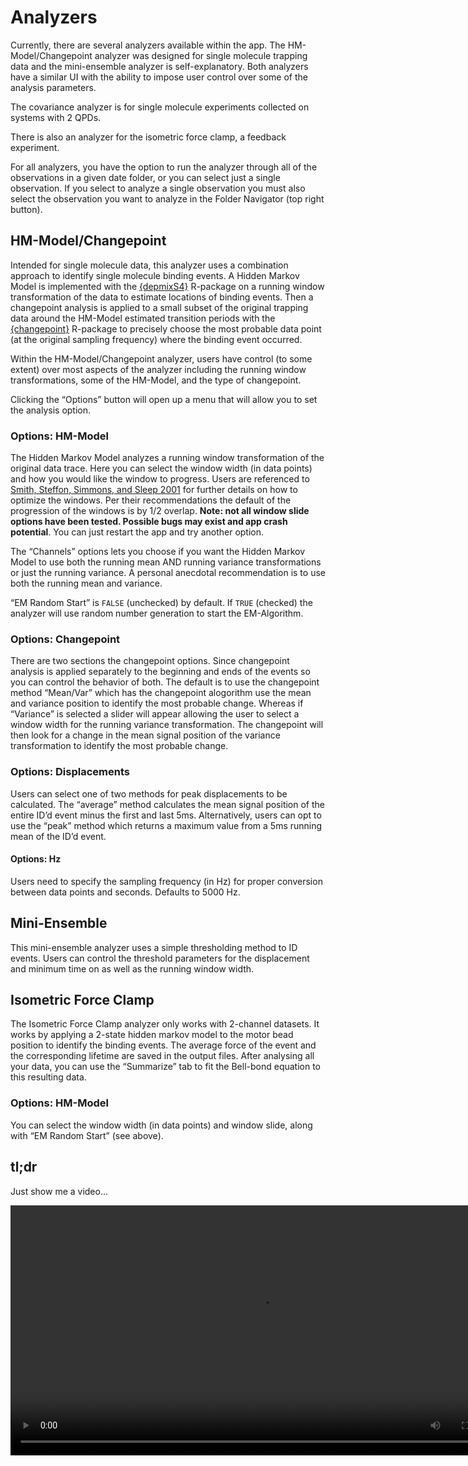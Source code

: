 # Analyzers

Currently, there are several analyzers available within the app. The HM-Model/Changepoint analyzer was designed for single molecule trapping data and the mini-ensemble analyzer is self-explanatory. Both analyzers have a similar UI with the ability to impose user control over some of the analysis parameters. 

The covariance analyzer is for single molecule experiments collected on systems with 2 QPDs.

There is also an analyzer for the isometric force clamp, a feedback experiment.

For all analyzers, you have the option to run the analyzer through all of the observations in a given date folder, or you can select just a single observation. If you select to analyze a single observation you must also select the observation you want to analyze in the Folder Navigator (top right button). 

## HM-Model/Changepoint

Intended for single molecule data, this analyzer uses a combination approach to identify single molecule binding events. A Hidden Markov Model is implemented with the [{depmixS4}](https://cran.r-project.org/web/packages/depmixS4/vignettes/depmixS4.pdf) R-package on a running window transformation of the data to estimate locations of binding events. Then a changepoint analysis is applied to a small subset of the original trapping data around the HM-Model estimated transition periods with the [{changepoint}](https://www.jstatsoft.org/article/view/v058i03) R-package to precisely choose the most probable data point (at the original sampling frequency) where the binding event occurred.

Within the HM-Model/Changepoint analyzer, users have control (to some extent) over most aspects of the analyzer including the running window transformations, some of the HM-Model, and the type of changepoint. 

Clicking the "Options" button will open up a menu that will allow you to set the analysis option. 

### Options: HM-Model

The Hidden Markov Model analyzes a running window transformation of the original data trace. Here you can select the window width (in data points) and how you would like the window to progress. Users are referenced to [Smith, Steffon, Simmons, and Sleep 2001](https://www.ncbi.nlm.nih.gov/pmc/articles/PMC1301746/pdf/11606292.pdf) for further details on how to optimize the windows. Per their recommendations the default of the progression of the windows is by 1/2 overlap. **Note: not all window slide options have been tested. Possible bugs may exist and app crash potential**. You can just restart the app and try another option. 

The "Channels" options lets you choose if you want the Hidden Markov Model to use both the running mean AND running variance transformations or just the running variance. A personal anecdotal recommendation is to use both the running mean and variance. 

"EM Random Start" is `FALSE` (unchecked) by default. If `TRUE` (checked) the analyzer will use random number generation to start the EM-Algorithm. 

### Options: Changepoint

There are two sections the changepoint options. Since changepoint analysis is applied separately to the beginning and ends of the events so you can control the behavior of both. The default is to use the changepoint method "Mean/Var" which has the changepoint alogorithm use the mean and variance position to identify the most probable change. Whereas if "Variance" is selected a slider will appear allowing the user to select a window width for the running variance transformation. The changepoint will then look for a change in the mean signal position of the variance transformation to identify the most probable change. 

### Options: Displacements

Users can select one of two methods for peak displacements to be calculated. The "average" method calculates the mean signal position of the entire ID'd event minus the first and last 5ms. Alternatively, users can opt to use the "peak" method which returns a maximum value from a 5ms running mean of the ID'd event. 

#### Options: Hz

Users need to specify the sampling frequency (in Hz) for proper conversion between data points and seconds. Defaults to 5000 Hz.


## Mini-Ensemble

This mini-ensemble analyzer uses a simple thresholding method to ID events. Users can control the threshold parameters for the displacement and minimum time on as well as the running window width. 


## Isometric Force Clamp

The Isometric Force Clamp analyzer only works with 2-channel datasets. It works by applying a 2-state hidden markov model to the motor bead position to identify the binding events. The average force of the event and the corresponding lifetime are saved in the output files. After analysing all your data, you can use the "Summarize" tab to fit the Bell-bond equation to this resulting data. 

### Options: HM-Model

You can select the window width (in data points) and window slide, along with "EM Random Start" (see above).

## tl;dr

Just show me a video...

<video width="800" height="400" controls>
  <source src="images/analyzer.mp4" type="video/mp4">
Your browser does not support the video tag.
</video>
